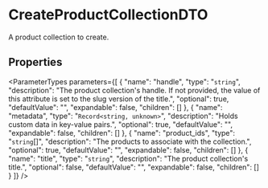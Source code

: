 
# CreateProductCollectionDTO

A product collection to create.

## Properties

<ParameterTypes parameters={[
  {
    "name": "handle",
    "type": "`string`",
    "description": "The product collection's handle. If not provided, the value of this attribute is set to the slug version of the title.",
    "optional": true,
    "defaultValue": "",
    "expandable": false,
    "children": []
  },
  {
    "name": "metadata",
    "type": "`Record<string, unknown>`",
    "description": "Holds custom data in key-value pairs.",
    "optional": true,
    "defaultValue": "",
    "expandable": false,
    "children": []
  },
  {
    "name": "product_ids",
    "type": "`string`[]",
    "description": "The products to associate with the collection.",
    "optional": true,
    "defaultValue": "",
    "expandable": false,
    "children": []
  },
  {
    "name": "title",
    "type": "`string`",
    "description": "The product collection's title.",
    "optional": false,
    "defaultValue": "",
    "expandable": false,
    "children": []
  }
]} />
